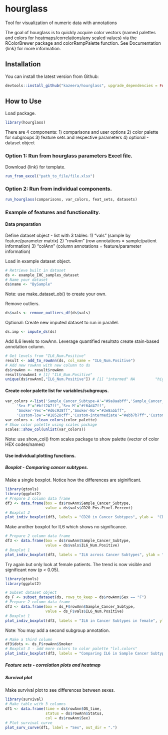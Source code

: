# hourglass
 Tool for visualization of numeric data with annotations

<!-- badges: start -->
<!-- badges: end -->

The goal of hourglass is to quickly acquire color vectors (named palettes and colors for heatmaps/correlations/any scaled values) via the RColorBrewer package and colorRampPalette function. 
See Documentation {link} for more information. 

## Installation
You can install the latest version from Github:
```r
devtools::install_github("kazeera/hourglass", upgrade_dependencies = FALSE)
```

## How to Use 
Load package.
```r
library(hourglass)
```

There are 4 components:
1) comparisons and user options
2) color palette for subgroups
3) feature sets and respective parameters
4) optional - dataset object

### Option 1: Run from hourglass parameters Excel file.
Download {link} for template.
```r
run_from_excel("path_to_file/file.xlsx")
```


### Option 2: Run from individual components. 
```r
run_hourglass(comparisons, var_colors, feat_sets, datasets)
```

### Example of features and functionality.
#### Data preparation
Define dataset object - list with 3 tables: 
1) "vals" (sample by feature/parameter matrix)
2) "rowAnn" (row annotations = sample/patient information)
3) "colAnn" (column annotations = feature/parameter information)

Load in example dataset object.
```r
# Retrieve built in dataset
ds <- example_IHC_samples_dataset
# Name your dataset
ds$name <- "BySample"
```
Note: use make_dataset_ob() to create your own.


Remove outliers.
```r
ds$vals <- remove_outliers_df(ds$vals)
```

Optional: Create new imputed dataset to run in parallel. 
```r
ds.imp <- impute_ds(ds)
```

Add IL6 levels to rowAnn. Leverage quantified resultsto create stain-based annotation column.
```r
# Get levels from "IL6_Num.Positive"
result <- add_to_rowAnn(ds, col_name = "IL6_Num.Positive")
# Add new rowAnn with new column to ds 
ds$rowAnn <- result$rowAnn
result$rowAnn1 # [1] "IL6_Num.Positive"
unique(ds$rowAnn[,"IL6_Num.Positive"]) # [1] "intermed" NA         "high"     "low"     
```

#### Create color palette list for variables/subgroups.
```r
var_colors <-list('Sample_Cancer_Subtype-A'="#9a8aabff",'Sample_Cancer_Subtype-B'="#9446e8ff", 'Sample_Cancer_Subtype-C'="#3b3374ff",
     'Sex-F'="#bff2A7ff",'Sex-M'="#f64d47ff",
     'Smoker-Yes'="#d6c938ff",'Smoker-No'="#3e8a5bff",
     'Custom-low'="#18528cff",'Custom-intermediate'="#ebb7b7ff",'Custom-high'="#911919ff")
var_colors <- clean_colors(color_palette)
# Show color palette using scales package
scales::show_col(unlist(var_colors))
```
Note: use show_col() from scales package to show palette (vector of color HEX codes/names)

#### Use individual plotting functions.

##### Boxplot - Comparing cancer subtypes.
Make a single boxplot. Notice how the differences are siginificant.
```r
library(gtools)
library(ggplot2)
# Prepare 2 column data frame
df3 <- data.frame(box = ds$rowAnn$Sample_Cancer_Subtype,
                  value = ds$vals$CD20_Pos.Pixel.Percent)
# Boxplot 2
plot_indiv_boxplot(df3, labels = "CD20 in Cancer Subtypes", ylab =  "CD20_Pos.Pixel.Percent", x = "", lvl.colors = c(A="#9a8aabff",B="#9446e8ff", C="#3b3374ff"), save.to.file = F)
```


Make another boxplot for IL6 which shows no significance.
```r
# Prepare 2 column data frame
df3 <- data.frame(box = ds$rowAnn$Sample_Cancer_Subtype,
                  value = ds$vals$IL6_Num.Positive)
# Boxplot 1
plot_indiv_boxplot(df3, labels = "IL6 across Cancer Subtypes", ylab = "IL6_Num.Positive", lvl.colors = c(A="#9a8aabff", B="#9446e8ff", C="#3b3374ff"), save.to.file = F)

```

Try again but only look at female patients. The trend is now visible and significant now (p < 0.05).
```r
library(gtools)
library(ggplot2)

# Subset dataset object
ds_F <- subset_dataset(ds, rows_to_keep = ds$rowAnn$Sex == "F")
# Prepare 2 column data frame
df3 <- data.frame(box = ds_F$rowAnn$Sample_Cancer_Subtype,
                  value = ds_F$vals$IL6_Num.Positive)
# Boxplot 1
plot_indiv_boxplot(df3, labels = "IL6 in Cancer Subtypes in female", ylab = "IL6_Num.Positive", lvl.colors = c(A="#9a8aabff",B="#9446e8ff", C="#3b3374ff"), save.to.file = F)

```

Note: You may add a second subgroup annotation.
```r
# Make a third column
df3$dots <- ds_F$rowAnn$Smoker
# Boxplot 3 - add more colors to color palette "lvl.colors"
plot_indiv_boxplot(df3, labels = "Comparing IL6 in Sample Cancer Subtypes", lvl.colors = c(A="#9a8aabff",B="#9446e8ff", C="#3b3374ff", 'Yes'="#d6c938ff",'No'="#3e8a5bff"), save.to.file = F)
```

##### Feature sets - correlation plots and heatmap

##### Survival plot
Make survival plot to see differences between sexes.
```r
library(survival)
# Make table with 3 columns
df1 <- data.frame(time = ds$rowAnn$OS_time,
                  status = ds$rowAnn$Status, 
                  col = ds$rowAnn$Sex)
# Plot survival curve
plot_surv_curve(df1, label = "Sex", out_dir = ".")
```
